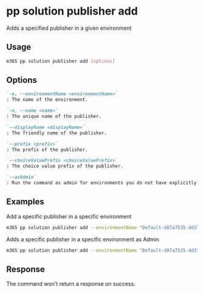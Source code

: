 
# pp solution publisher add

Adds a specified publisher in a given environment

## Usage

```sh
m365 pp solution publisher add [options]
```

## Options

```md definition-list
`-e, --environmentName <environmentName>`
: The name of the environment.

`-n, --name <name>`
: The unique name of the publisher.

`--displayName <displayName>`
: The friendly name of the publisher.

`--prefix <prefix>`
: The prefix of the publisher.

`--choiceValuePrefix <choiceValuePrefix>`
: The choice value prefix of the publisher.

`--asAdmin`
: Run the command as admin for environments you do not have explicitly assigned permissions to.
```

<Global />

## Examples

Add a specific publisher in a specific environment

```sh
m365 pp solution publisher add --environmentName "Default-d87a7535-dd31-4437-bfe1-95340acd55c5" --name "Contoso" --displayName "Contoso" --prefix "new" --choiceValuePrefix 10000
```

Adds a specific publisher in a specific environment as Admin

```sh
m365 pp solution publisher add --environmentName "Default-d87a7535-dd31-4437-bfe1-95340acd55c5" --name "Contoso" --displayName "Contoso" --prefix "new" --choiceValuePrefix 10000 --asAdmin
```

## Response

The command won't return a response on success.
